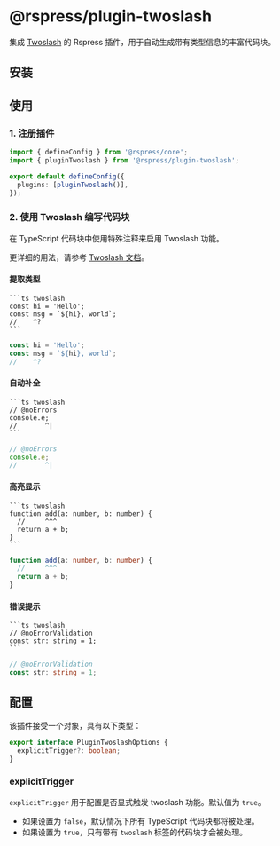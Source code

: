 # @rspress/plugin-twoslash <SourceCode href="https://github.com/web-infra-dev/rspress/tree/main/packages/plugin-twoslash" />


集成 [Twoslash](https://github.com/twoslashes/twoslash) 的 Rspress 插件，用于自动生成带有类型信息的丰富代码块。

## 安装

<PackageManagerTabs command="add @rspress/plugin-twoslash -D" />

## 使用

### 1. 注册插件

```ts twoslash title="rspress.config.ts"
import { defineConfig } from '@rspress/core';
import { pluginTwoslash } from '@rspress/plugin-twoslash';

export default defineConfig({
  plugins: [pluginTwoslash()],
});
```

### 2. 使用 Twoslash 编写代码块

在 TypeScript 代码块中使用特殊注释来启用 Twoslash 功能。

更详细的用法，请参考 [Twoslash 文档](https://twoslash.netlify.app/guide/)。

#### 提取类型

<Tabs>

<Tab label="渲染结果">

````mdx
```ts twoslash
const hi = 'Hello';
const msg = `${hi}, world`;
//    ^?
```
````

</Tab>

<Tab label="源码">

```ts twoslash
const hi = 'Hello';
const msg = `${hi}, world`;
//    ^?
```

</Tab>

</Tabs>

#### 自动补全

<Tabs>

<Tab label="渲染结果">

````mdx
```ts twoslash
// @noErrors
console.e;
//       ^|
```
````

</Tab>

<Tab label="源码">

```ts twoslash
// @noErrors
console.e;
//       ^|
```

</Tab>

</Tabs>

#### 高亮显示

<Tabs>

<Tab label="渲染结果">

````mdx
```ts twoslash
function add(a: number, b: number) {
  //     ^^^
  return a + b;
}
```
````

</Tab>

<Tab label="源码">

```ts twoslash
function add(a: number, b: number) {
  //     ^^^
  return a + b;
}
```

</Tab>

</Tabs>

#### 错误提示

<Tabs>

<Tab label="渲染结果">

````mdx
```ts twoslash
// @noErrorValidation
const str: string = 1;
```
````

</Tab>

<Tab label="源码">

```ts twoslash
// @noErrorValidation
const str: string = 1;
```

</Tab>

</Tabs>

## 配置

该插件接受一个对象，具有以下类型：

```ts twoslash
export interface PluginTwoslashOptions {
  explicitTrigger?: boolean;
}
```

### explicitTrigger

`explicitTrigger` 用于配置是否显式触发 twoslash 功能。默认值为 `true`。

- 如果设置为 `false`，默认情况下所有 TypeScript 代码块都将被处理。
- 如果设置为 `true`，只有带有 `twoslash` 标签的代码块才会被处理。
